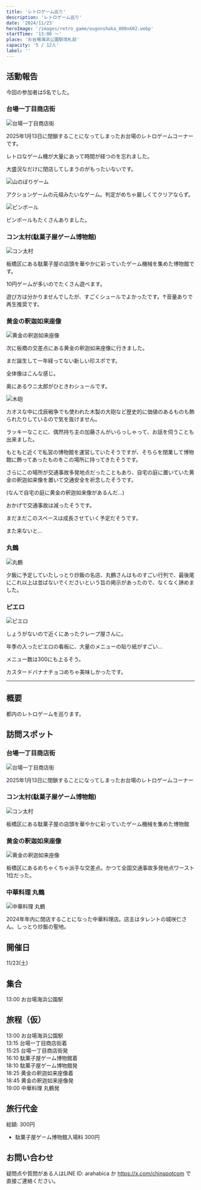 ```yaml
---
title: 'レトロゲーム巡り'
description: 'レトロゲーム巡り'
date: '2024/11/23'
heroImage: '/images/retro_game/ougonshaka_800x602.webp'
startTime: '13:00 〜'
place: 'お台場海浜公園駅改札前'
capacity: '5 / 12人'
label: ''
---
```


## 活動報告

今回の参加者は5名でした。

### 台場一丁目商店街

![台場一丁目商店街](/images/retro_game/daiba_800x1063.webp)

2025年1月13日に閉鎖することになってしまったお台場のレトロゲームコーナーです。

レトロなゲーム機が大量にあって時間が経つのを忘れました。

大盛況なだけに閉店してしまうのがもったいないです。


![山のぼりゲーム](/images/retro_game/daiba2_800x1063.webp)

アクションゲームの元祖みたいなゲーム。判定がめちゃ厳しくてクリアならず。  

![ピンボール](/images/retro_game/daiba3_800x1063.webp)

ピンボールもたくさんありました。


### コン太村(駄菓子屋ゲーム博物館)
![コン太村](/images/retro_game/kontamura_800x602.webp)

板橋区にある駄菓子屋の店頭を華やかに彩っていたゲーム機械を集めた博物館です。

10円ゲームが多いのでたくさん遊べます。

<BlogVideo
  url="/images/retro_game/theuniverse.mp4"
  poster="/images/retro_game/theuniverse_800x1422.webp"
  width={320}
/>

遊び方は分かりませんでしたが、すごくシュールでよかったです。↑音量ありで再生推奨です。

### 黄金の釈迦如来座像

![黄金の釈迦如来座像](/images/retro_game/ougonshaka_800x602.webp)

次に板橋の交差点にある黄金の釈迦如来座像に行きました。

まだ誕生して一年経ってない新しい珍スポです。

<BlogVideo
  url="https://customer-kpbee3vaj15z872d.cloudflarestream.com/07c8d740fb4138c97413983c5c1f3c92/downloads/default.mp4"
  poster="/images/retro_game/ougonshaka_800x1422.webp"
  width={520}
/>

全体像はこんな感じ。

奥にあるウニ太郎がひときわシュールです。

![木砲](/images/retro_game/mokuhou_800x602.webp)

カオスな中に戊辰戦争でも使われた木製の大砲など歴史的に価値のあるものも飾られたりしているので気を抜けません。

ラッキーなことに、偶然持ち主の加藤さんがいらっしゃって、お話を伺うことも出来ました。

もともと近くで私営の博物館を運営していたそうですが、そちらを閉業して博物館に飾ってあったものをこの場所に持ってきたそうです。

さらにこの場所が交通事故多発地点だったこともあり、自宅の庭に置いていた黄金の釈迦如来像を置いて交通安全を祈念したそうです。

(なんで自宅の庭に黄金の釈迦如来像があるんだ...)

おかげで交通事故は減ったそうです。

まだまだこのスペースは成長させていく予定だそうです。

また来ないと...


### 丸鶴

![丸鶴](/images/retro_game/marutsuru_750x565.webp)

夕飯に予定していたしっとり炒飯の名店、丸鶴さんはものすごい行列で、最後尾にこれ以上は並ばないでくださいという旨の掲示があったので、なくなく諦めました。

### ピエロ

![ピエロ](/images/retro_game/pierro_800x1063.webp)

しょうがないので近くにあったクレープ屋さんに。

年季の入ったピエロの看板に、大量のメニューの貼り紙がすごい...

メニュー数は300にも上るそう。

カスタードバナナチョコめちゃ美味しかったです。


---

## 概要

都内のレトロゲームを巡ります。

## 訪問スポット

### 台場一丁目商店街

![台場一丁目商店街](/images/retro_game/daiba_800x1063.webp)

2025年1月13日に閉鎖することになってしまったお台場のレトロゲームコーナー

### コン太村(駄菓子屋ゲーム博物館)

![コン太村](/images/retro_game/kontamura_800x602.webp)

板橋区にある駄菓子屋の店頭を華やかに彩っていたゲーム機械を集めた博物館

### 黄金の釈迦如来座像

![黄金の釈迦如来座像](/images/retro_game/ougonshaka_800x602.webp)

板橋区にあるめちゃくちゃ派手な交差点。かつて全国交通事故多発地点ワースト1位だった。


### 中華料理 丸鶴

![中華料理 丸鶴](/images/retro_game/marutsuru_750x565.webp)

2024年年内に閉店することになった中華料理店。店主はタレントの城咲仁さん。しっとり炒飯の聖地。

## 開催日

11/23(土)

## 集合

13:00 お台場海浜公園駅

## 旅程（仮）

13:00 お台場海浜公園駅  
13:15 台場一丁目商店街着  
15:25 台場一丁目商店街発  
16:10 駄菓子屋ゲーム博物館着  
18:10 駄菓子屋ゲーム博物館発  
18:25 黄金の釈迦如来座像着  
18:45 黄金の釈迦如来座像発  
19:00 中華料理 丸鶴発


## 旅行代金

総額: 300円

- 駄菓子屋ゲーム博物館入場料 300円

## お問い合わせ

疑問点や質問がある人はLINE ID: arahabica か https://x.com/chinspotcom で直接ご連絡ください。
